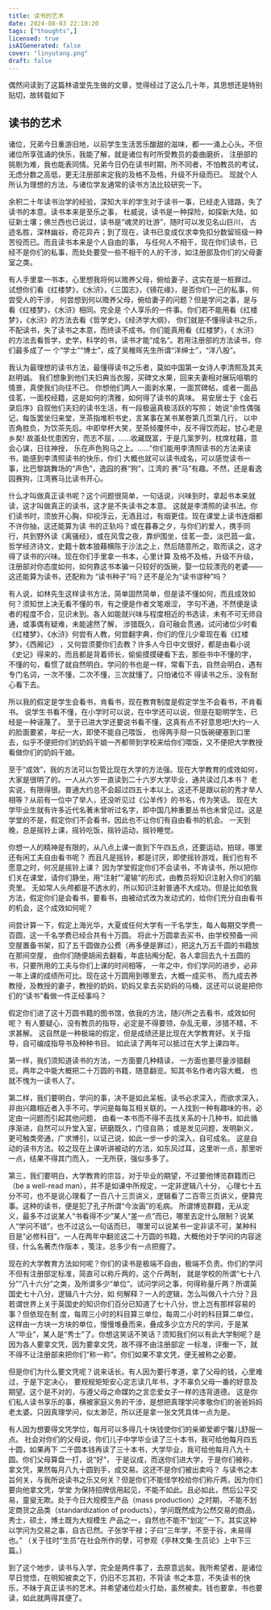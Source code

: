 ```yaml
---
title: 读书的艺术
date: 2024-08-03 22:19:20
tags: ["thoughts",]
licensed: true
isAIGenerated: false
cover: "linyutang.png"
draft: false
---
```


偶然间读到了这篇林语堂先生做的文章，觉得经过了这么几十年，其思想还是特别贴切，故转载如下

<Excerpt />

## 读书的艺术

诸位，兄弟今日重游旧地，以前学生生活苦乐酸甜的滋味，都一一涌上心头。不但诸位所享弦诵的快乐，我能了解，就是诸位有时所受教员的委曲磨折，
注册部的挑剔为难，我也能表同情。兄弟今日仍在读书时期，所不同者，不怕教员的考试，无虑分数之高低，更无注册部来定我的及格不及格，升级不升级而已。
现就个人所认为理想的方法，与诸位学友通常的读书方法比较研究一下。

余积二十年读书治学的经验，深知大半的学生对于读书一事，已经走入错路，失了读书的本意。读书本来是至乐之事，
杜威说，读书是一种探险，如探新大陆，如征新土壤；佛兰西也已说过，读书是“魂灵的壮游”，随时可以发见名山巨川，
古迹名胜，深林幽谷，奇花异卉；到了现在，读书已变成仅求幸免扣分数留班级一种苦役而已。而且读书本来是个人自由的事，
与任何人不相干，现在你们读书，已经不是你们的私事，而处处要受一些不相干的人的干涉，如注册部及你们的父母妻室之类。

有人手里拿一书本，心里想我将何以赡养父母，俯给妻子，这实在是一桩罪过。
试想你们看《红楼梦》，《水浒》，《三国志》，《镜花缘》，是否你们一己的私事，何尝受人的干涉，
何尝想到何以赡养父母，俯给妻子的问题？但是学问之事，是与看《红楼梦》，《水浒》相同。完全是
个人享乐的一件事。你们若不能用看《红楼梦》，《水浒》的方法去看《哲学史》，《经济学大纲》，
你们就是不懂得读书之乐，不配读书，失了读书之本意，而终读不成书。你们能真用看《红楼梦》，《
水浒》的方法去看哲学，史学，科学的书，读书才能“成名”。若用注册部的方法读书，你们最多成了一
个“学士”“博士”，成了吴稚晖先生所谓“洋绅士”，“洋八股”。

我认为最理想的读书方法，最懂得读书之乐者，莫如中国第一女诗人李清照及其夫赵明诚。
我们想象到他们夫妇典当衣服，买碑文水果，回来夫妻相对展玩咀嚼的情景，真使我们向往不已。
你想他们两人一面剥水果，一面赏碑帖，或者一面品佳茗，一面校经籍，这是如何的清雅，如何得了读书的真味。
易安居士于《金石录后序》自叙他们夫妇的读书生活，有一段极逼真极活跃的写照；
她说“余性偶强记，每饭罢坐归来堂，烹茶指堆积书史，言某事在某书某卷第几页第几行，
以中否角胜负，为饮茶先后。中即举杯大笑，至茶倾覆怀中，反不得饮而起，甘心老是乡矣!
故虽处忧患困穷，而志不屈，……收藏既富，于是几案罗列，枕席枕藉，意会心谋，日往神授，
乐在声色狗马之上。……”你们能用李清照读书的方法来读书，能感到李清照读书的快乐，你们
大概也就可以读书成名，可以感觉读书一事，比巴黎跳舞场的“声色”，逸园的赛“狗”，江湾的
赛“马”有趣。不然，还是看逸园赛狗，江湾赛马比读书开心。

什么才叫做真正读书呢？这个问题很简单，一句话说，兴味到时，拿起书本来就读，这才叫做真正的读书，这才是不失读书之本意。
这就是李清照的读书法。你们读书时，须放开心胸，仰视浮云，无酒且过，有烟更佳。现在课堂上读书连烟都不许你抽，这还能算为读
书的正轨吗？或在暮春之夕，与你们的爱人，携手同行，共到野外读《离骚经》，或在风雪之夜，靠炉围坐，佳茗一壶，淡巴菰一盒，
哲学经济诗文，史籍十数本狼藉横陈于沙法之上，然后随意所之，取而读之，这才得了读书的兴味。现在你们手里拿一书本，心里计算
及格不及格，升级不升级，注册部对你态度如何，如何靠这书本骗一只较好的饭碗，娶一位较漂亮的老婆——这还能算为读书，还配称为
“读书种子”吗？还不是沦为“读书谬种”吗？

有人说，如林先生这样读书方法，简单固然简单，但是读不懂如何，而且成效如何？须知世上决无看不懂的书，有之便是作者文笔艰涩，
字句不通，不然便是读者的程度不合，见识未到。各人如能就兴味与程度相近的书选读，未有不可无师自通，或事偶有疑难，未能遽然了解，
涉猎既久，自可融会贯通。试问诸位少时看《红楼梦》，《水浒》何尝有人教，何尝翻字典，你们的侄儿少辈现在看《红楼梦》，《西厢记》
，又何尝须要你们去教？许多人今日中文很好，都是由看小说《史记》得来的，而且都是背着师长，偷偷摸摸硬看下去，那些书中不懂的字，
不懂的句，看惯了就自然明白。学问的书也是一样，常看下去，自然会明白，遇有专门名词，一次不懂，二次不懂，三次就懂了。只怕诸位不
得读书之乐，没有耐心看下去。

所以我的假定是学生会看书，肯看书，现在教育制度是假定学生不会看书，不肯看书。
说学生书看不懂，在小学时可以说，在中学还可以说，但是在聪明学生，已经是一种诬蔑了。
至于已进大学还要说书看不懂，这真有点不好意思吧!大约一人的脸面要紧，年纪一大，即使不能自己喂饭，
也得两手搿一只饭碗硬塞到口里去，似乎不便把你们的奶妈干娘一齐都带到学校来给你们喂饭，又不便把大学教授看做你们的奶妈干娘。

至于“成效”，我的方法可以包管比现在大学的方法强。现在大学教育的成效如何，大家是很明了的。一人从六岁一直读到二十六岁大学毕业，通共读过几本书？
老实说，有限得很。普通大约总不会超过四五十本以上。这还不是跟以前的秀才举人相等？从前有一位中了举人，还没听见过《公羊传》的书名，传为笑话。
现在大学毕业生就有许多近代名著未曾听过名字，即中国几种重要丛书也未曾见过。这是学堂的不是，假定你们不会看书，因此也不让你们有自由看书的机会。
一天到晚，总是摇铃上课，摇铃吃饭，摇铃运动，摇铃睡觉。

你想一人的精神是有限的，从八点上课一直到下午四五点，还要运动，拍球，哪里还有闲工夫自由看书呢？
而且凡是摇铃，都是讨厌，即使摇铃游戏，我们也有不愿意之时，何况是摇铃上课？
因为学堂假定你们不会读书，不肯读书，所以把你们关在课堂，请你们静坐，用“注射”“灌输”的形式，由教员将知识注射入你们的脑壳里。
无如常人头颅都是不透水的，所以知识注射普通不大成功。但是比如依我方法，假定你们是会看书，要看书，由被动式改为发动式的，给你们充分自由看书的机会，这个成效如何呢？

间尝计算一下，假定上海光华，大夏或任何大学有一千名学生，每人每期交学费一百圆，这一千名学费已经合共有十万圆。
将此十万圆拿去买书，由学校预备一间空屋置备书架，扣了五千圆做办公费（再多便是罪过），把这九万五千圆的书籍放在那间空屋，
由你们随便胡闹去翻看，年底拈阄分配，各人拿回去九十五圆的书，只要所用的工夫与你们上课的时间相等，
一年之中，你们学问的进步，必非一年上课的成绩所可比。现在这十万圆用到哪里去，大概一成买书，
而九成去养教授，及教授的妻子，教授的奶妈，奶妈又拿去买奶妈的马桶，这还可以说是把你们的“读书”看做一件正经事吗？

假定你们进了这十万圆书籍的图书馆，依我的方法，随兴所之去看书，成效如何呢？
有人要疑心，没有教员的指导，必定是不得要领，杂乱无章，涉猎不精，不求甚解。
这自然是一种极端的假定，但是成绩还是比现在大学教育好。关于指导，自可编成指导书及种种书目。
如此读了两年可以抵过在大学上课四年。

第一样，我们须知道读书的方法，一方面要几种精读，
一方面也要尽量涉猎翻览。两年之中能大概把二十万圆的书籍，随意翻览。知其书名作者内容大概，
也就不愧为一读书人了。

第二样，我们要明白，学问的事，决不是如此呆板。读书必求深入，而欲求深入，
非由兴趣相近者入手不可。学问是每每互相关联的。一人找到一种有趣味的书，必定由一问题而引起其他问题，
由看一本书而不得不去找关系的十几种书，如此循序渐进，自然可以升堂入室，研磨既久，门径自熟；
或是发见问题，发明新义，更可触类旁通，广求博引，以证己说，如此一步一步的深入，自可成名。
这是自动的读书方法。较之现在上课听讲被动的方法，如东风过耳，这里听一点，那里听一点，结果不得其门而入，
一无所获，强似多多了。

第三，我们要明白，大学教育的宗旨，对于毕业的期望，不过要他博览群籍而已（be a well-read man），并不是如课中所规定，一定非逻辑八十分，
心理七十五分不可，也不是说心理看了一百八十三页讲义，逻辑看了二百零三页讲义，便算完事。这种的读书，便是犯了孔子所谓“今汝画”的毛病。
所谓博览群籍，无从定义，最多不过说某人“书看得不少”某人“差一点”而已，哪里去定什么限制？说某人“学问不错”，也不过这么一句话而已，
哪里可以说某书一定非读不可，某种科目是“必修科目”。一人在两年中翻览这二十万圆的书籍，大概他对于学问的内容途径，什么名著杰作版本
，笺注，总多少有一点把握了。

现在的大学教育方法如何呢？你们的读书是极端不自由，极端不负责。你们的学问不但有注册部定标准，简直可以称斤两的，这个斤两制，
就是学校的所谓“七十八分”“八十六分”之类，及所谓多少“单位”。试问学问之事，何得称量斤两？所谓英国史七十八分，逻辑八十六分，如
何解释？一人的逻辑，怎么叫做八十六分？且若谓世界上关于英国史的知识你们百分已知道了七十八分，世上岂有那样容易的事？但依现在制
度，每周三小时的科目算三单位，每周二小时的科目算二单位，这样由一方块一方块的单位，慢慢堆叠而来，叠成多少立方尺的学问，于是某
人“毕业”，某人是“秀士”了。你想这笑话不笑话？须知我们何以有此大学制呢？是因为各人要拿文凭，因为要拿文凭，故不得不由注册部定
一标准，评衡一下，就不得不让注册部来把你们“称一称”。你们如果不拿文凭，便无被称之必要。

但是你们为什么要文凭呢？说来话长。有人因为要行孝道，拿了父母的钱，心里难过，于是下定决心，
要规规矩矩安心定志读几年书，才不辜负父母一番的好意及期望。这个是不对的，与遵父母之命媒妁之言恋爱女子一样的违背道德。
这是你们私人读书享乐的事，横被家庭义务的干涉，是想把真理学问孝敬你们的爸爸妈妈老太婆。只因真理学问，似太渺茫，所以还是拿一张文凭具体一点为是。

有人因为想要得文凭学位，每月可以多得几十块钱使你们的亲卿爱卿宁馨儿舒服一点。
社会对你们的父母说，你们儿子中学毕业读了三十本书，我可给他每月四五十圆，如果再下
二千圆本钱再读了三十本书，大学毕业，我可给他每月八九十圆。你们父母算盘一打，说“好”，
于是议成，而送你们进大学，于是你们被称，拿文凭，果然每月八九十圆到手，成交易。这还不是你们被出卖吗？
与读书之本旨何关，与我所说读书之乐又何关？但是你们不能怪学校给你们称斤两，因为你们要向他拿文凭，学堂
为保持招牌信用起见，不能不如此。且必如此，然后公平交易，童叟无欺。处于今日大规模生产品（mass production）之时期，
不能不划定商货之品类（standardization of products），学问既然成为公然交易的商品，秀士，硕土，博土既为大规模生
产品之一，自然也不能不“划定”一下。其实这种以学问为交易之事，自古已然。子张学干禄；子曰“三年学，不至于谷，未易得也。”
（关于往时“生员”在社会所作的孽，可参观《亭林文集·生员论》上中下三篇。）

到了这个地步，读书与入学，完全是两件事了，去原意远矣。我所希望者，是诸位早日觉悟，在明知被卖之下，仍旧不忘其初，不背读
书之本意，不失读书的快乐，不昧于真正读书的艺术。并希望诸位趁火打劫，虽然被卖。钱也要拿，书也要读，如此就两得其便了。
